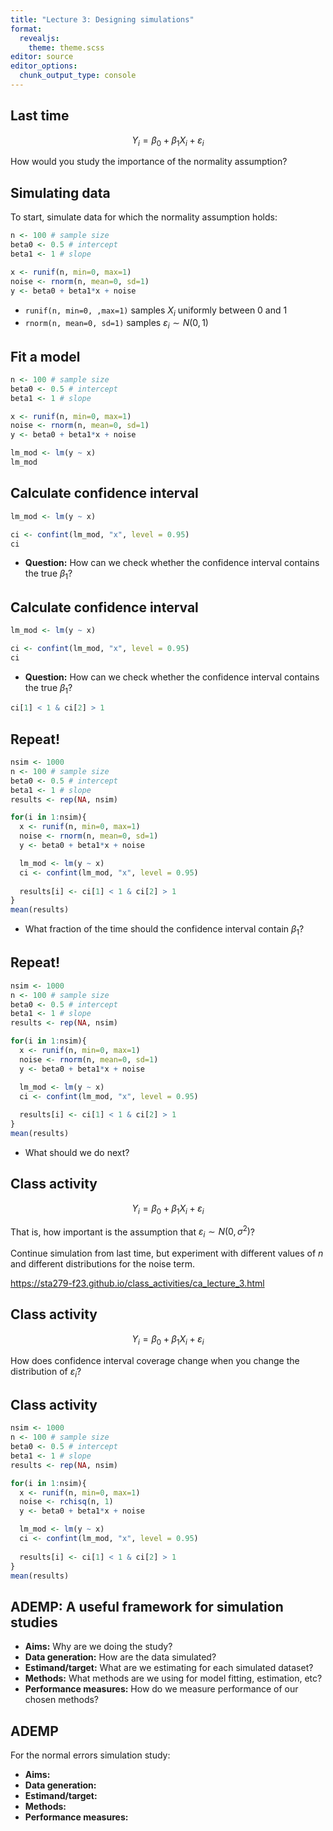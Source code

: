 ```yaml
---
title: "Lecture 3: Designing simulations"
format: 
  revealjs:
    theme: theme.scss
editor: source
editor_options: 
  chunk_output_type: console
---
```


## Last time

$$Y_i = \beta_0 + \beta_1 X_i + \varepsilon_i$$

How would you study the importance of the normality assumption?

## Simulating data

To start, simulate data for which the normality assumption holds:

```r
n <- 100 # sample size
beta0 <- 0.5 # intercept
beta1 <- 1 # slope

x <- runif(n, min=0, max=1)
noise <- rnorm(n, mean=0, sd=1)
y <- beta0 + beta1*x + noise
```

-   `runif(n, min=0, ,max=1)` samples $X_i$ uniformly between 0 and 1
-   `rnorm(n, mean=0, sd=1)` samples $\varepsilon_i \sim N(0, 1)$

## Fit a model

```r
n <- 100 # sample size
beta0 <- 0.5 # intercept
beta1 <- 1 # slope

x <- runif(n, min=0, max=1)
noise <- rnorm(n, mean=0, sd=1)
y <- beta0 + beta1*x + noise

lm_mod <- lm(y ~ x)
lm_mod
```

## Calculate confidence interval

```r
lm_mod <- lm(y ~ x)

ci <- confint(lm_mod, "x", level = 0.95)
ci
```

-   **Question:** How can we check whether the confidence interval contains the true $\beta_1$?

## Calculate confidence interval

```r
lm_mod <- lm(y ~ x)

ci <- confint(lm_mod, "x", level = 0.95)
ci
```

-   **Question:** How can we check whether the confidence interval contains the true $\beta_1$?

```r
ci[1] < 1 & ci[2] > 1
```

## Repeat!

```r
nsim <- 1000
n <- 100 # sample size
beta0 <- 0.5 # intercept
beta1 <- 1 # slope
results <- rep(NA, nsim)

for(i in 1:nsim){
  x <- runif(n, min=0, max=1)
  noise <- rnorm(n, mean=0, sd=1)
  y <- beta0 + beta1*x + noise

  lm_mod <- lm(y ~ x)
  ci <- confint(lm_mod, "x", level = 0.95)
  
  results[i] <- ci[1] < 1 & ci[2] > 1
}
mean(results)
```

-   What fraction of the time should the confidence interval contain $\beta_1$?

## Repeat!

```r
nsim <- 1000
n <- 100 # sample size
beta0 <- 0.5 # intercept
beta1 <- 1 # slope
results <- rep(NA, nsim)

for(i in 1:nsim){
  x <- runif(n, min=0, max=1)
  noise <- rnorm(n, mean=0, sd=1)
  y <- beta0 + beta1*x + noise

  lm_mod <- lm(y ~ x)
  ci <- confint(lm_mod, "x", level = 0.95)
  
  results[i] <- ci[1] < 1 & ci[2] > 1
}
mean(results)
```

-   What should we do next?

## Class activity

$$Y_i = \beta_0 + \beta_1 X_i + \varepsilon_i$$

That is, how important is the assumption that $\varepsilon_i \sim N(0, \sigma^2)$?

Continue simulation from last time, but experiment with different values of $n$ and different distributions for the noise term.

<https://sta279-f23.github.io/class_activities/ca_lecture_3.html>

## Class activity

$$Y_i = \beta_0 + \beta_1 X_i + \varepsilon_i$$

How does confidence interval coverage change when you change the distribution of $\varepsilon_i$?

## Class activity

```r
nsim <- 1000
n <- 100 # sample size
beta0 <- 0.5 # intercept
beta1 <- 1 # slope
results <- rep(NA, nsim)

for(i in 1:nsim){
  x <- runif(n, min=0, max=1)
  noise <- rchisq(n, 1)
  y <- beta0 + beta1*x + noise

  lm_mod <- lm(y ~ x)
  ci <- confint(lm_mod, "x", level = 0.95)
  
  results[i] <- ci[1] < 1 & ci[2] > 1
}
mean(results)
```

## ADEMP: A useful framework for simulation studies

-   **Aims:** Why are we doing the study?
-   **Data generation:** How are the data simulated?
-   **Estimand/target:** What are we estimating for each simulated dataset?
-   **Methods:** What methods are we using for model fitting, estimation, etc?
-   **Performance measures:** How do we measure performance of our chosen methods?

## ADEMP

For the normal errors simulation study:

-   **Aims:**
-   **Data generation:**
-   **Estimand/target:**
-   **Methods:**
-   **Performance measures:**

